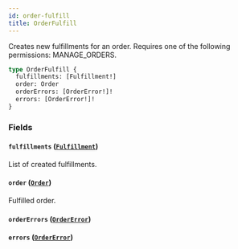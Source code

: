 ```yaml
---
id: order-fulfill
title: OrderFulfill
---
```


Creates new fulfillments for an order. Requires one of the following permissions: MANAGE_ORDERS.

```graphql
type OrderFulfill {
  fulfillments: [Fulfillment!]
  order: Order
  orderErrors: [OrderError!]!
  errors: [OrderError!]!
}
```

### Fields

#### `fulfillments` ([`Fulfillment`](../../../developer/api-reference/objects/fulfillment))

List of created fulfillments.

#### `order` ([`Order`](../../../developer/api-reference/objects/order))

Fulfilled order.

#### `orderErrors` ([`OrderError`](../../../developer/api-reference/objects/order-error))

#### `errors` ([`OrderError`](../../../developer/api-reference/objects/order-error))
